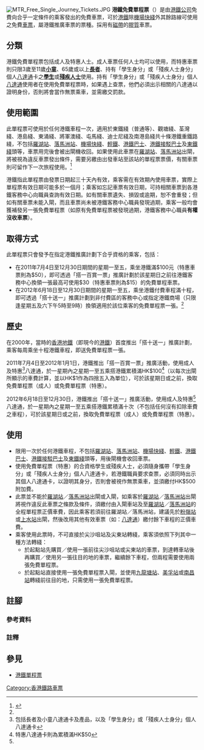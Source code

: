 {{refimprove|time=2014-08-12T02:55:36+00:00}}
{{Pathnav|港鐵|港鐵單程票}}
[[File:MTR_Free_Single_Journey_Tickets.JPG|thumb]]
'''港鐵免費單程票'''（{{lang-en|MTR FREE Single Journey Ticket}}）是由[[港鐵公司|港鐵公司]]免費向合乎一定條件的乘客發出的免費車票，可於[[港鐵|港鐵]]除[[機場快綫_(港鐵)|機場快綫]]外其餘路線可使用之免費[[車票|車票]]，屬港鐵推廣車票的票種。採用有[[磁带|磁帶]]的[[塑膠|膠質]]車票。

==分類==
港鐵免費單程票包括成人及特惠人士。成人車票任何人士均可以使用，而特惠車票則只限3歲至11歲'''[[小童|小童]]'''、65歲或以上'''[[長者|長者]]'''、持有「學生身分」或「殘疾人士身分」個人[[八達通|八達通]]卡之'''[[學生|學生]]'''或'''[[身心障礙|殘疾人士]]'''使用。持有「學生身分」或「殘疾人士身分」個人[[八達通|八達通]]使用者在使用免費單程票時，如果遇上查票，他們必須出示相關的八達通以證明身份，否則將會當作無票乘車，並需繳交罰款。

==使用範圍==
此單程票可使用於任何港鐵車程一次，適用於東鐵綫（普通等）、觀塘綫、荃灣綫、港島綫、東涌綫、將軍澳綫、屯馬綫、迪士尼綫及南港島綫共十條港鐵重鐵路綫，不包括[[羅湖站_(香港)|羅湖站]]、[[落馬洲站|落馬洲站]]、[[機場快綫_(港鐵)|機場快綫]]、[[香港輕鐵|輕鐵]]、[[港鐵巴士|港鐵巴士]]、[[港鐵接駁巴士|港鐵接駁巴士]]及[[東鐵綫|東鐵綫]]頭等，車票用完後會被出閘機收回。如果使用此車票在[[羅湖站_(香港)|羅湖站]]、[[落馬洲站|落馬洲站]]出閘，將被視為違反車票發出條件，需要另繳由出發車站至該站的單程票票價，有關車票則可留作下一次旅程使用。<ref name=mtr_ride10_2012>{{cite web|author=港鐵|title=連環優惠第一回 搭十送一|url=http://www.mtr.com.hk/chi/whatsnew/ride10_2012.html|accessdate=2012-07-16|archive-date=2013-03-12|archive-url=https://web.archive.org/web/20130312031452/http://www.mtr.com.hk/chi/whatsnew/ride10_2012.html|dead-url=no}}</ref> 

港鐵指此單程票由發票日期起三十天內有效，乘客需在有效期內使用車票，實際上單程票有效日期可能多於一個月；乘客如忘記車票有效日期，可持相關車票到各港鐵客務中心向職員查詢有效日期。如有關車票遺失、損毀或逾期，恕不會重發；但如有關車票未能入閘，而且車票尚未被港鐵客務中心職員發現過期，乘客一般均會獲補發另一張免費單程票（如原有免費單程票被發現過期，港鐵客務中心職員'''有權沒收車票'''）。

==取得方式==
{{NoteUTC+8}}
此單程票只會發予在指定港鐵推廣計劃下合乎資格的乘客，包括：
* 在2011年7月4日至12月30日期間的星期一至五，乘坐港鐵滿$100元（特惠車票則為$50），即可透過「搭一百賞一票」推廣計劃於該星期日之前往港鐵客務中心換領一張最高可使用$30（特惠車票則為$15）的免費單程車票。
* 在2012年6月18日至12月30日期間的星期一至五，乘坐港鐵付費車程滿十程，即可透過「搭十送一」推廣計劃到非付費區的客務中心或指定港鐵商場（只限逢星期五及六下午5時至9時）換領適用於該位乘客的免費單程票一張。<ref name=mtr_ride10_2012 />

==歷史==
在2000年，當時的[[香港地鐵|香港地鐵]]（即現今的[[港鐵|港鐵]]）首度推出「搭十送一」推廣計劃，乘客每周乘坐十程港鐵車程，即送免費單程票一張。

2011年7月4日至2012年1月1日，港鐵推出「搭一百賞一票」推廣活動，使用成人及特惠<ref name="concn" group="註">包括長者及小童八達通卡及產品，以及「學生身分」或「殘疾人士身分」個人八達通卡</ref>八達通，於一星期內之星期一至五乘搭港鐵累積滿HK$100<ref group="註">特惠八達通卡則為累積滿HK$50</ref>（以每次出閘所顯示的車費計算，並以HK$1作為四捨五入為單位），可於該星期日或之前，換取免費單程票（成人）或免費單程票（特惠）。

2012年6月18日至12月30日，港鐵推出「搭十送一」推廣活動，使用成人及特惠<ref name="concn" group="註" />八達通，於一星期內之星期一至五乘搭港鐵累積滿十次（不包括任何沒有扣除車費之車程），可於該星期日或之前，換取免費單程票（成人）或免費單程票（特惠）。

==使用==
*限用一次於任何港鐵車程，不包括[[羅湖站_(香港)|羅湖站]]、[[落馬洲站|落馬洲站]]、[[機場快綫_(港鐵)|機場快綫]]、[[香港輕鐵|輕鐵]]、[[港鐵巴士|港鐵巴士]]、[[港鐵接駁巴士|港鐵接駁巴士]]及[[東鐵綫|東鐵綫]]頭等，用後閘機會收回車票。
*使用免費單程票（特惠）的合資格學生或殘疾人士，必須隨身攜帶「學生身分」或「殘疾人士身分」個人八達通卡，若港鐵職員要求查票，必須同時出示其個人八達通卡，以證明其身分，否則會被視作無票乘車，並須繳付HK$500附加費。
*此票並不能於[[羅湖站_(香港)|羅湖站]]／[[落馬洲站|落馬洲站]]出閘或入閘，如乘客於[[羅湖站_(香港)|羅湖站]]／[[落馬洲站|落馬洲站]]出閘將視作違反此車票之條款及條件，須繳付由入閘車站及至[[羅湖站_(香港)|羅湖站]]／[[落馬洲站|落馬洲站]]的全程單程票正價車費，因此乘客若須前往羅湖站／落馬洲站，建議先於[[粉嶺站|粉嶺站]]或[[上水站_(香港)|上水站]]出閘，然後改用其他有效車票（如：[[八達通|八達通]]）繳付餘下車程的正價車費。
*乘客使用此票時，不可直接於尖沙咀站及尖東站轉綫，乘客須依照下列其中一種方法轉綫：
**於起點站先購買／使用一張前往尖沙咀站或尖東站的車票，到達轉車站後再購買／使用另一張往目的地的車票，繼續餘下車程，但兩程需要使用兩張免費單程票。
**於起點站直接使用一張免費單程票入閘，並使用[[九龍塘站_(香港)|九龍塘站]]、[[美孚站|美孚站]]或[[南昌站_(香港)|南昌站]]轉綫前往目的地，只需使用一張免費單程票。

==註腳==
===參考資料===
{{reflist|2}}

===註釋===
<div class="references-small">
<references group="註" />
</div>

==參見==
* [[港鐵單程票|港鐵單程票]]

{{香港鐵路車票}}
[[Category:香港鐵路車票|Category:香港鐵路車票]]